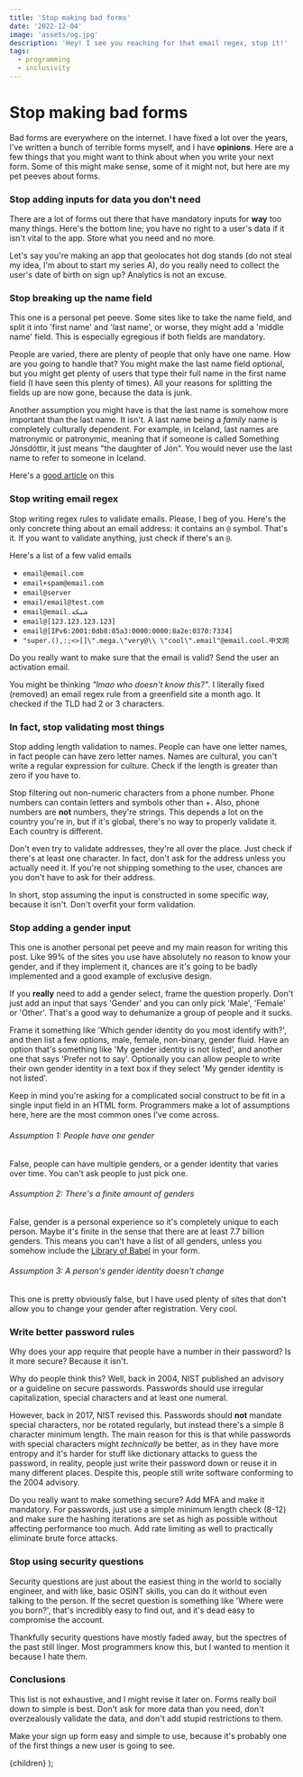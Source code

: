 ```yaml
---
title: 'Stop making bad forms'
date: '2022-12-04'
image: 'assets/og.jpg'
description: 'Hey! I see you reaching for that email regex, stop it!'
tags:
  - programming
  - inclusivity
---
```



# Stop making bad forms

Bad forms are everywhere on the internet. I have fixed a lot over the years, I've written a bunch of terrible forms myself, and I have **opinions**. Here are a few things that you might want to think about when you write your next form. Some of this might make sense, some of it might not, but here are my pet peeves about forms.

### Stop adding inputs for data you don't need

There are a lot of forms out there that have mandatory inputs for **way** too many things. Here's the bottom line; you have no right to a user's data if it isn't vital to the app. Store what you need and no more.

Let's say you're making an app that geolocates hot dog stands (do not steal my idea, I'm about to start my series A), do you really need to collect the user's date of birth on sign up? Analytics is not an excuse.

### Stop breaking up the name field

This one is a personal pet peeve. Some sites like to take the name field, and split it into 'first name' and 'last name', or worse, they might add a 'middle name' field. This is especially egregious if both fields are mandatory.

People are varied, there are plenty of people that only have one name. How are you going to handle that? You might make the last name field optional, but you might get plenty of users that type their full name in the first name field (I have seen this plenty of times). All your reasons for splitting the fields up are now gone, because the data is junk.

Another assumption you might have is that the last name is somehow more important than the last name. It isn't. A last name being a _family_ name is completely culturally dependent. For example, in Iceland, last names are matronymic or patronymic, meaning that if someone is called Something Jónsdóttir, it just means "the daughter of Jón". You would never use the last name to refer to someone in Iceland.

Here's a [good article](https://www.w3.org/International/questions/qa-personal-names) on this

### Stop writing email regex

Stop writing regex rules to validate emails. Please, I beg of you. Here's the only concrete thing about an email address: it contains an `@` symbol. That's it. If you want to validate anything, just check if there's an `@`.

Here's a list of a few valid emails

- `email@email.com`
- `email+spam@email.com`
- `email@server`
- `email/email@test.com`
- `email@email.شبكة`
- `email@[123.123.123.123]`
- `email@[IPv6:2001:0db8:85a3:0000:0000:8a2e:0370:7334]`
- `"super.(),:;<>[]\".mega.\"very@\\ \"cool\".email"@email.cool.中文网`

Do you really want to make sure that the email is valid? Send the user an activation email.

You might be thinking _"lmao who doesn't know this?"_. I literally fixed (removed) an email regex rule from a greenfield site a month ago. It checked if the TLD had 2 or 3 characters.

### In fact, stop validating most things

Stop adding length validation to names. People can have one letter names, in fact people can have zero letter names. Names are cultural, you can't write a regular expression for culture. Check if the length is greater than zero if you have to.

Stop filtering out non-numeric characters from a phone number. Phone numbers can contain letters and symbols other than +. Also, phone numbers are **not** numbers, they're strings. This depends a lot on the country you're in, but if it's global, there's no way to properly validate it. Each country is different.

Don't even try to validate addresses, they're all over the place. Just check if there's at least one character. In fact, don't ask for the address unless you actually need it. If you're not shipping something to the user, chances are you don't have to ask for their address.

In short, stop assuming the input is constructed in some specific way, because it isn't. Don't overfit your form validation.

### Stop adding a gender input

This one is another personal pet peeve and my main reason for writing this post. Like 99% of the sites you use have absolutely no reason to know your gender, and if they implement it, chances are it's going to be badly implemented and a good example of exclusive design.

If you **really** need to add a gender select, frame the question properly. Don't just add an input that says 'Gender' and you can only pick 'Male', 'Female' or 'Other'. That's a good way to dehumanize a group of people and it sucks.

Frame it something like 'Which gender identity do you most identify with?', and then list a few options, male, female, non-binary, gender fluid. Have an option that's something like 'My gender identity is not listed', and another one that says 'Prefer not to say'. Optionally you can allow people to write their own gender identity in a text box if they select 'My gender identity is not listed'.

Keep in mind you're asking for a complicated social construct to be fit in a single input field in an HTML form. Programmers make a lot of assumptions here, here are the most common ones I've come across.

###### Assumption 1: People have one gender

False, people can have multiple genders, or a gender identity that varies over time. You can't ask people to just pick one.

###### Assumption 2: There's a finite amount of genders

False, gender is a personal experience so it's completely unique to each person. Maybe it's finite in the sense that there are at least 7.7 billion genders. This means you can't have a list of all genders, unless you somehow include the [Library of Babel](https://libraryofbabel.info/) in your form.

###### Assumption 3: A person's gender identity doesn't change

This one is pretty obviously false, but I have used plenty of sites that don't allow you to change your gender after registration. Very cool.

### Write better password rules

Why does your app require that people have a number in their password? Is it more secure? Because it isn't.

Why do people think this? Well, back in 2004, NIST published an advisory or a guideline on secure passwords. Passwords should use irregular capitalization, special characters and at least one numeral.

However, back in 2017, NIST revised this. Passwords should **not** mandate special characters, nor be rotated regularly, but instead there's a simple 8 character minimum length. The main reason for this is that while passwords with special characters might _technically_ be better, as in they have more entropy and it's harder for stuff like dictionary attacks to guess the password, in reality, people just write their password down or reuse it in many different places. Despite this, people still write software conforming to the 2004 advisory.

Do you really want to make something secure? Add MFA and make it mandatory. For passwords, just use a simple minimum length check (8-12) and make sure the hashing iterations are set as high as possible without affecting performance too much. Add rate limiting as well to practically eliminate brute force attacks.

### Stop using security questions

Security questions are just about the easiest thing in the world to socially engineer, and with like, basic OSINT skills, you can do it without even talking to the person. If the secret question is something like 'Where were you born?', that's incredibly easy to find out, and it's dead easy to compromise the account.

Thankfully security questions have mostly faded away, but the spectres of the past still linger. Most programmers know this, but I wanted to mention it because I hate them.

### Conclusions

This list is not exhaustive, and I might revise it later on. Forms really boil down to simple is best. Don't ask for more data than you need, don't overzealously validate the data, and don't add stupid restrictions to them.

Make your sign up form easy and simple to use, because it's probably one of the first things a new user is going to see.

  <BlogPost title="hakke.ro | Making better forms">{children}</BlogPost>
);
